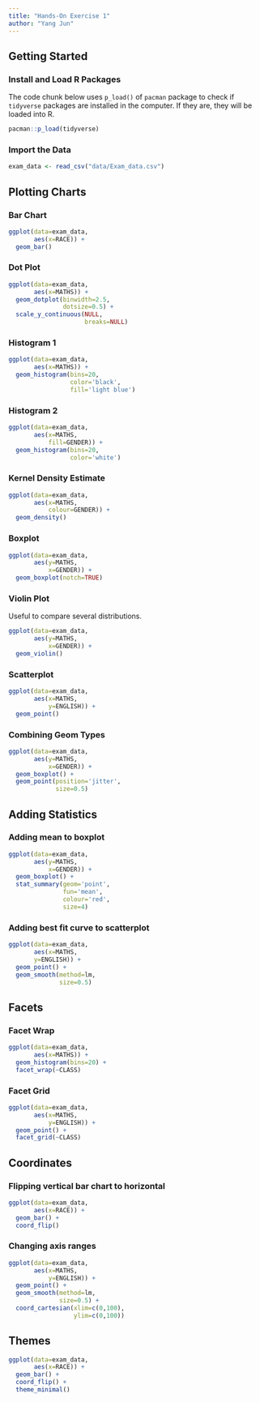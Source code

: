 ---
title: "Hands-On Exercise 1"
author: "Yang Jun"
---

## Getting Started

### Install and Load R Packages

The code chunk below uses `p_load()` of `pacman` package to check if `tidyverse` packages are installed in the computer. If they are, they will be loaded into R.

```{r}
pacman::p_load(tidyverse)
```

### Import the Data

```{r}
exam_data <- read_csv("data/Exam_data.csv")
```

## Plotting Charts

### Bar Chart

```{r}
ggplot(data=exam_data,
       aes(x=RACE)) +
  geom_bar()
```

### Dot Plot

```{r}
ggplot(data=exam_data,
       aes(x=MATHS)) +
  geom_dotplot(binwidth=2.5,
               dotsize=0.5) +
  scale_y_continuous(NULL,
                     breaks=NULL)
```

### Histogram 1

```{r}
ggplot(data=exam_data,
       aes(x=MATHS)) +
  geom_histogram(bins=20,
                 color='black',
                 fill='light blue')
```

### Histogram 2

```{r}
ggplot(data=exam_data,
       aes(x=MATHS,
           fill=GENDER)) +
  geom_histogram(bins=20,
                 color='white')
```

### Kernel Density Estimate

```{r}
ggplot(data=exam_data, 
       aes(x=MATHS,
           colour=GENDER)) +
  geom_density()
```

### Boxplot

```{r}
ggplot(data=exam_data,
       aes(y=MATHS,
           x=GENDER)) +
  geom_boxplot(notch=TRUE)
```

### Violin Plot

Useful to compare several distributions.

```{r}
ggplot(data=exam_data,
       aes(y=MATHS,
           x=GENDER)) +
  geom_violin()
```

### Scatterplot

```{r}
ggplot(data=exam_data,
       aes(x=MATHS,
           y=ENGLISH)) +
  geom_point()
```

### Combining Geom Types

```{r}
ggplot(data=exam_data,
       aes(y=MATHS,
           x=GENDER)) +
  geom_boxplot() +
  geom_point(position='jitter',
             size=0.5)
```

## Adding Statistics

### Adding mean to boxplot

```{r}
ggplot(data=exam_data,
       aes(y=MATHS,
           x=GENDER)) +
  geom_boxplot() +
  stat_summary(geom='point',
               fun='mean',
               colour='red',
               size=4)
```

### Adding best fit curve to scatterplot

```{r}
ggplot(data=exam_data,
       aes(x=MATHS,
       y=ENGLISH)) +
  geom_point() +
  geom_smooth(method=lm,
              size=0.5)
```

## Facets

### Facet Wrap

```{r}
ggplot(data=exam_data,
       aes(x=MATHS)) +
  geom_histogram(bins=20) +
  facet_wrap(~CLASS)
```

### Facet Grid

```{r}
ggplot(data=exam_data,
       aes(x=MATHS,
           y=ENGLISH)) +
  geom_point() +
  facet_grid(~CLASS)
```

## Coordinates

### Flipping vertical bar chart to horizontal

```{r}
ggplot(data=exam_data,
       aes(x=RACE)) +
  geom_bar() +
  coord_flip()
```

### Changing axis ranges

```{r}
ggplot(data=exam_data,
       aes(x=MATHS,
           y=ENGLISH)) +
  geom_point() +
  geom_smooth(method=lm,
              size=0.5) +
  coord_cartesian(xlim=c(0,100),
                  ylim=c(0,100))
```

## Themes

```{r}
ggplot(data=exam_data,
       aes(x=RACE)) +
  geom_bar() +
  coord_flip() +
  theme_minimal()
```
